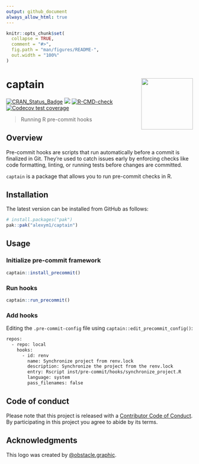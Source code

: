 ---
output: github_document
always_allow_html: true
---

<!-- README.md is generated from README.Rmd. Please edit that file -->

```{r, include = FALSE}
knitr::opts_chunk$set(
  collapse = TRUE,
  comment = "#>",
  fig.path = "man/figures/README-",
  out.width = "100%"
)
```

# captain <a href=#><img src="man/figures/sticker.png" align="right" height="139" style="float:right; height:139px;"></a>

<!-- badges: start -->
[![CRAN_Status_Badge](https://www.r-pkg.org/badges/version/captain)](https://cran.r-project.org/package=captain)
![](https://img.shields.io/badge/github%20version-1.1.1-orange.svg)
[![R-CMD-check](https://github.com/alexym1/captain/actions/workflows/R-CMD-check.yaml/badge.svg)](https://github.com/alexym1/captain/actions/workflows/R-CMD-check.yaml)
[![Codecov test coverage](https://codecov.io/gh/alexym1/captain/branch/master/graph/badge.svg)](https://app.codecov.io/gh/alexym1/captain?branch=master)
<!-- badges: end -->

> Running R pre-commit hooks


## Overview

Pre-commit hooks are scripts that run automatically before a commit is finalized in Git. They’re used to catch issues early by enforcing checks like code formatting, linting, or running tests before changes are committed.

`captain` is a package that allows you to run pre-commit checks in R.


## Installation

The latest version can be installed from GitHub as follows: 

```{r eval = FALSE}
# install.packages("pak")
pak::pak("alexym1/captain")
```


## Usage

### Initialize pre-commit framework

```{r eval = FALSE}
captain::install_precommit()
```


### Run hooks

```{r eval = FALSE}
captain::run_precommit()
```


### Add hooks 

Editing the `.pre-commit-config` file using `captain::edit_precommit_config()`:

```{bash eval = FALSE}
repos:
  - repo: local
    hooks:
      - id: renv
        name: Synchronize project from renv.lock
        description: Synchronize the project from the renv.lock
        entry: Rscript inst/pre-commit/hooks/synchronize_project.R
        language: system
        pass_filenames: false
```


## Code of conduct

Please note that this project is released with a [Contributor Code of Conduct](https://alexym1.github.io/captain/CONTRIBUTING.html). By participating in this project you agree to abide by its terms.


## Acknowledgments

This logo was created by [@obstacle.graphic](https://linktr.ee/obstacle.graphic).